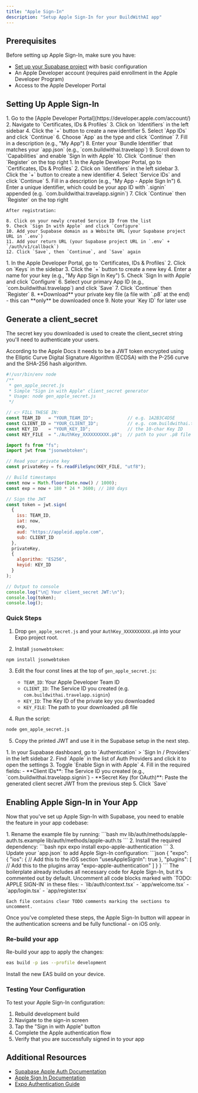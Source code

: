 ```yaml
---
title: "Apple Sign-In"
description: "Setup Apple Sign-In for your BuildWithAI app"
---
```


## Prerequisites

Before setting up Apple Sign-In, make sure you have:

- [Set up your Supabase project](/features/auth/supabase-setup) with basic configuration
- An Apple Developer account (requires paid enrollment in the Apple Developer Program)
- Access to the Apple Developer Portal

## Setting Up Apple Sign-In

<Steps>
  <Step title="Create an App ID in the Apple Developer Portal">
    1. Go to the [Apple Developer Portal](https://developer.apple.com/account/)
    2. Navigate to `Certificates, IDs & Profiles`
    3. Click on `Identifiers` in the left sidebar
    4. Click the `+` button to create a new identifier
    5. Select `App IDs` and click `Continue`
    6. Choose `App` as the type and click `Continue`
    7. Fill in a description (e.g., "My App") 
    8. Enter your `Bundle Identifier` that matches your `app.json` (e.g., `com.buildwithai.travelapp`)
    9. Scroll down to `Capabilities` and enable `Sign In with Apple`
    10. Click `Continue` then `Register` on the top right
  </Step>

  <Step title="Create a Service ID">
    1. In the Apple Developer Portal, go to `Certificates, IDs & Profiles`
    2. Click on `Identifiers` in the left sidebar
    3. Click the `+` button to create a new identifier
    4. Select `Service IDs` and click `Continue`
    5. Fill in a description (e.g., "My App - Apple Sign In")
    6. Enter a unique identifier, which could be your app ID with `.signin` appended (e.g. `com.buildwithai.travelapp.signin`)
    7. Click `Continue` then `Register` on the top right
    
    After registration:
    
    8. Click on your newly created Service ID from the list
    9. Check `Sign In with Apple` and click `Configure`
    10. Add your Supabase domain as a Website URL (your Supabase project URL in `.env`)
    11. Add your return URL (your Supabase project URL in `.env` + `/auth/v1/callback`)
    12. Click `Save`, then `Continue`, and `Save` again
  </Step>

  <Step title="Create a Private Key">
    1. In the Apple Developer Portal, go to `Certificates, IDs & Profiles`
    2. Click on `Keys` in the sidebar
    3. Click the `+` button to create a new key
    4. Enter a name for your key (e.g., "My App Sign In Key")
    5. Check `Sign In with Apple` and click `Configure`
    6. Select your primary App ID (e.g., `com.buildwithai.travelapp`) and click `Save`
    7. Click `Continue` then `Register`
    8. **Download** your private key file (a file with `.p8` at the end) - this can **only** be downloaded once
    9. Note your `Key ID` for later use
  </Step>
</Steps>

## Generate a client_secret

The secret key you downloaded is used to create the client_secret string you'll need to authenticate your users.

According to the Apple Docs it needs to be a JWT token encrypted using the Elliptic Curve Digital Signature Algorithm (ECDSA) with the P-256 curve and the SHA-256 hash algorithm.

```js
#!/usr/bin/env node
/**
 * gen_apple_secret.js
 * Simple "Sign in with Apple" client_secret generator
 * Usage: node gen_apple_secret.js
 */

// 👉 FILL THESE IN:
const TEAM_ID   = "YOUR_TEAM_ID";             // e.g. 1A2B3C4D5E
const CLIENT_ID = "YOUR_CLIENT_ID";           // e.g. com.buildwithai.travelapp.signin
const KEY_ID    = "YOUR_KEY_ID";              // the 10-char Key ID
const KEY_FILE  = "./AuthKey_XXXXXXXXXX.p8";  // path to your .p8 file

import fs from "fs";
import jwt from "jsonwebtoken";

// Read your private key
const privateKey = fs.readFileSync(KEY_FILE, "utf8");

// Build timestamps
const now = Math.floor(Date.now() / 1000);
const exp = now + 180 * 24 * 3600; // 180 days

// Sign the JWT
const token = jwt.sign(
  {
    iss: TEAM_ID,
    iat: now,
    exp,
    aud: "https://appleid.apple.com",
    sub: CLIENT_ID
  },
  privateKey,
  {
    algorithm: "ES256",
    keyid: KEY_ID
  }
);

// Output to console
console.log("\n🔑 Your client_secret JWT:\n");
console.log(token);
console.log();
```

### Quick Steps

1. Drop `gen_apple_secret.js` and your `AuthKey_XXXXXXXXXX.p8` into your Expo project root.

2. Install `jsonwebtoken`:

```bash
npm install jsonwebtoken
```

3. Edit the four const lines at the top of `gen_apple_secret.js`:
   - `TEAM_ID`: Your Apple Developer Team ID
   - `CLIENT_ID`: The Service ID you created (e.g. `com.buildwithai.travelapp.signin`)
   - `KEY_ID`: The Key ID of the private key you downloaded
   - `KEY_FILE`: The path to your downloaded .p8 file

4. Run the script:

```bash
node gen_apple_secret.js
```

5. Copy the printed JWT and use it in the Supabase setup in the next step.

<Steps>
  <Step title="Configure Supabase Auth Provider">
    1. In your Supabase dashboard, go to `Authentication` > `Sign In / Providers` in the left sidebar
    2. Find `Apple` in the list of Auth Providers and click it to open the settings
    3. Toggle `Enable Sign in with Apple`
    4. Fill in the required fields:
       - **Client IDs**: The Service ID you created (e.g., `com.buildwithai.travelapp.signin`)
       - **Secret Key (for OAuth)**: Paste the generated client secret JWT from the previous step
    5. Click `Save`
  </Step>
</Steps>



## Enabling Apple Sign-In in Your App

Now that you've set up Apple Sign-In with Supabase, you need to enable the feature in your app codebase:

<Steps>
  <Step title="Enable the Feature in Your Codebase">
    1. Rename the example file by running:
    ```bash
    mv lib/auth/methods/apple-auth.ts.example lib/auth/methods/apple-auth.ts
    ```
    2. Install the required dependency:
    ```bash
    npx expo install expo-apple-authentication
    ```
    3. Update your `app.json` to add Apple Sign-In configuration:
    ```json
    {
      "expo": {
        "ios": {
          // Add this to the iOS section
          "usesAppleSignIn": true
        },
        "plugins": [
          // Add this to the plugins array
          "expo-apple-authentication"
        ]
      }
    }
    ```
  </Step>

  <Step title="Uncomment Feature Code">
    The boilerplate already includes all necessary code for Apple Sign-In, but it's commented out by default.
    Uncomment all code blocks marked with `TODO: APPLE SIGN-IN` in these files:
    - `lib/auth/context.tsx`
    - `app/welcome.tsx`
    - `app/login.tsx`
    - `app/register.tsx`
    
    Each file contains clear TODO comments marking the sections to uncomment.
  </Step>
</Steps>

Once you've completed these steps, the Apple Sign-In button will appear in the authentication screens and be fully functional - on iOS only.

### Re-build your app

Re-build your app to apply the changes:

```bash
eas build -p ios --profile development
```

Install the new EAS build on your device.

### Testing Your Configuration

To test your Apple Sign-In configuration:

1. Rebuild development build
2. Navigate to the sign-in screen
3. Tap the "Sign in with Apple" button
4. Complete the Apple authentication flow
5. Verify that you are successfully signed in to your app

## Additional Resources

- [Supabase Apple Auth Documentation](https://supabase.com/docs/guides/auth/social-login/auth-apple)
- [Apple Sign In Documentation](https://developer.apple.com/sign-in-with-apple/)
- [Expo Authentication Guide](https://docs.expo.dev/guides/authentication/)

